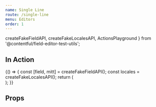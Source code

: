 ```yaml
---
name: Single Line
route: /single-line
menu: Editors
order: 1
---
```



<Readme />

  createFakeFieldAPI,
  createFakeLocalesAPI,
  ActionsPlayground
} from '@contentful/field-editor-test-utils';

## In Action

<Playground>
  {() => {
    const [field, mitt] = createFakeFieldAPI();
    const locales = createFakeLocalesAPI();
    return (
      <div>
        <SingleLineEditor field={field} locales={locales} isInitiallyDisabled={false} />
        <ActionsPlayground mitt={mitt} />
      </div>
    );
  }}
</Playground>

## Props

<Props of={SingleLineEditor} />
